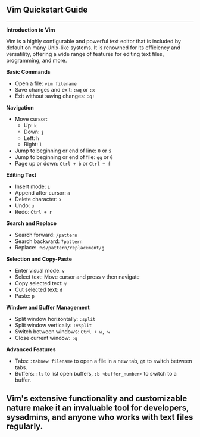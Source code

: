 ## Vim Quickstart Guide

---

**Introduction to Vim**

Vim is a highly configurable and powerful text editor that is included by default on many Unix-like systems. It is renowned for its efficiency and versatility, offering a wide range of features for editing text files, programming, and more.

**Basic Commands**

- Open a file: `vim filename`
- Save changes and exit: `:wq` or `:x`
- Exit without saving changes: `:q!`

**Navigation**

- Move cursor:
  - Up: `k`
  - Down: `j`
  - Left: `h`
  - Right: `l`
- Jump to beginning or end of line: `0` or `$`
- Jump to beginning or end of file: `gg` or `G`
- Page up or down: `Ctrl + b` or `Ctrl + f`

**Editing Text**

- Insert mode: `i`
- Append after cursor: `a`
- Delete character: `x`
- Undo: `u`
- Redo: `Ctrl + r`

**Search and Replace**

- Search forward: `/pattern`
- Search backward: `?pattern`
- Replace: `:%s/pattern/replacement/g`

**Selection and Copy-Paste**

- Enter visual mode: `v`
- Select text: Move cursor and press `v` then navigate
- Copy selected text: `y`
- Cut selected text: `d`
- Paste: `p`

**Window and Buffer Management**

- Split window horizontally: `:split`
- Split window vertically: `:vsplit`
- Switch between windows: `Ctrl + w, w`
- Close current window: `:q`

**Advanced Features**

- Tabs: `:tabnew filename` to open a file in a new tab, `gt` to switch between tabs.
- Buffers: `:ls` to list open buffers, `:b <buffer_number>` to switch to a buffer.

## Vim's extensive functionality and customizable nature make it an invaluable tool for developers, sysadmins, and anyone who works with text files regularly.
